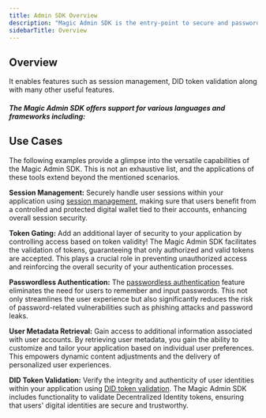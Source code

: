 ```yaml
---
title: Admin SDK Overview
description: "Magic Admin SDK is the entry-point to secure and passwordless authentication for your application."
sidebarTitle: Overview
---
```


## Overview

It enables features such as session management, DID token validation along with many other useful features.

##### The Magic Admin SDK offers support for various languages and frameworks including:

<CardGroup cols={2}>
  <Card
    title="Python"
    icon="python"
    href="/embedded-wallets/sdk/server-side/python"
    horizontal
    iconType="solid"
  />
  <Card
    title="Node"
    icon="node-js"
    href="/embedded-wallets/sdk/server-side/node"
    horizontal
    iconType="solid"
  />
</CardGroup>

## Use Cases

The following examples provide a glimpse into the versatile capabilities of the Magic Admin SDK. This is not an exhaustive list, and the applications of these tools extend beyond the mentioned scenarios.

**Session Management:** Securely handle user sessions within your application using [session management](/embedded-wallets/authentication/security/session-management), making sure that users benefit from a controlled and protected digital wallet tied to their accounts, enhancing overall session security.

**Token Gating:** Add an additional layer of security to your application by controlling access based on token validity! The Magic Admin SDK facilitates the validation of tokens, guaranteeing that only authorized and valid tokens are accepted. This plays a crucial role in preventing unauthorized access and reinforcing the overall security of your authentication processes.

**Passwordless Authentication:** The [passwordless authentication](/embedded-wallets/authentication/overview) feature eliminates the need for users to remember and input passwords. This not only streamlines the user experience but also significantly reduces the risk of password-related vulnerabilities such as phishing attacks and password leaks.

**User Metadata Retrieval:** Gain access to additional information associated with user accounts. By retrieving user metadata, you gain the ability to customize and tailor your application based on individual user preferences. This empowers dynamic content adjustments and the delivery of personalized user experiences.

**DID Token Validation:** Verify the integrity and authenticity of user identities within your application using [DID token validation](/embedded-wallets/authentication/features/decentralized-id). The Magic Admin SDK includes functionality to validate Decentralized Identity tokens, ensuring that users' digital identities are secure and trustworthy. **⁠**
